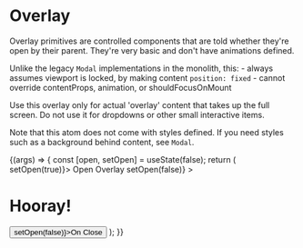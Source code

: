 

<Meta title="Atoms/Overlay" component={Overlay} />

# Overlay

<StoryStatus status="stable" />

Overlay primitives are controlled components that are told whether
they're open by their parent. They're very basic and
don't have animations defined.

Unlike the legacy `Modal` implementations in the monolith, this: - always
assumes viewport is locked, by making content `position: fixed` - cannot override
contentProps, animation, or shouldFocusOnMount

Use this overlay only for actual 'overlay' content that takes
up the full screen. Do not use it for dropdowns or other small
interactive items.

Note that this atom does not come with styles defined. If you need styles such as
a background behind content, see `Modal`.

<Canvas>
  <Story name="Overlay">
    {(args) => {
      const [open, setOpen] = useState(false);
      return (
        <React.Fragment>
          <ButtonDeprecated onClick={() => setOpen(true)}>
            Open Overlay
          </ButtonDeprecated>
          <Container>
            <Overlay
              clickOutsideCloses
              isOpen={open}
              onRequestClose={() => setOpen(false)}
            >
              <Container>
                <h1>Hooray!</h1>
                <button onClick={() => setOpen(false)}>On Close</button>
              </Container>
            </Overlay>
          </Container>
        </React.Fragment>
      );
    }}
  </Story>
</Canvas>

<Props of={Overlay} />
